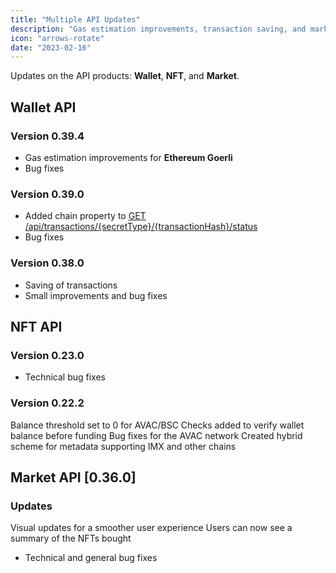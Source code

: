 ```yaml
---
title: "Multiple API Updates"
description: "Gas estimation improvements, transaction saving, and market UX enhancements"
icon: "arrows-rotate"
date: "2023-02-16"
---
```


Updates on the API products: **Wallet**, **NFT**, and **Market**.

## Wallet API

### Version 0.39.4

- Gas estimation improvements for **Ethereum Goerli**
- Bug fixes

### Version 0.39.0

- Added chain property to [GET /api/transactions/{secretType}/{transactionHash}/status](https://venly.readme.io/reference/getstatus)
- Bug fixes

### Version 0.38.0

- Saving of transactions
- Small improvements and bug fixes

## NFT API

### Version 0.23.0

- Technical bug fixes

### Version 0.22.2

<CardGroup cols={2}>
  <Card title="Balance Threshold" icon="scale-balanced">
    Balance threshold set to 0 for AVAC/BSC
  </Card>
  
  <Card title="Low Balance Checks" icon="gauge">
    Checks added to verify wallet balance before funding
  </Card>
  
  <Card title="AVAC Bug Fixes" icon="bug">
    Bug fixes for the AVAC network
  </Card>
  
  <Card title="Hybrid Metadata" icon="database">
    Created hybrid scheme for metadata supporting IMX and other chains
  </Card>
</CardGroup>

## Market API [0.36.0]

### Updates

<CardGroup cols={2}>
  <Card title="Visual Updates" icon="eye">
    Visual updates for a smoother user experience
  </Card>
  
  <Card title="Purchase Summary" icon="receipt">
    Users can now see a summary of the NFTs bought
  </Card>
</CardGroup>

- Technical and general bug fixes
